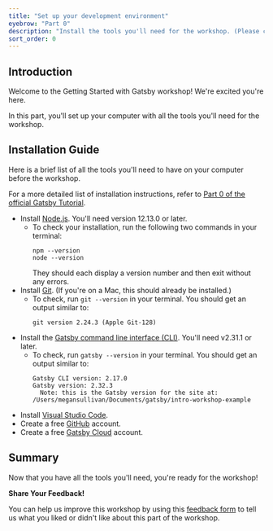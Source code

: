 ```yaml
---
title: "Set up your development environment"
eyebrow: "Part 0"
description: "Install the tools you'll need for the workshop. (Please complete prior to the workshop!)"
sort_order: 0
---
```



## Introduction

Welcome to the Getting Started with Gatsby workshop! We're excited you're here.

<Calloutbox>
  In this part, you'll set up your computer with all the tools you'll need for
  the workshop.
</Calloutbox>

## Installation Guide

Here is a brief list of all the tools you'll need to have on your computer before
the workshop.

For a more detailed list of installation instructions, refer to [Part 0 of the official Gatsby Tutorial](https://www.gatsbyjs.com/docs/tutorial/part-zero/).

- Install [Node.js](https://nodejs.org/en/download/). You'll need version 12.13.0 or later.
  - To check your installation, run the following two commands in your terminal:
    ```
    npm --version
    node --version
    ```
    They should each display a version number and then exit without any errors.
- Install [Git](https://git-scm.com/downloads). (If you're on a Mac, this should already be installed.)
  - To check, run `git --version` in your terminal. You should get an output similar to:
    ```
    git version 2.24.3 (Apple Git-128)
    ```
- Install the [Gatsby command line interface (CLI)](https://www.npmjs.com/package/gatsby-cli). You'll need v2.31.1 or later.
  - To check, run `gatsby --version` in your terminal. You should get an output similar to:
    ```
    Gatsby CLI version: 2.17.0
    Gatsby version: 2.32.3
      Note: this is the Gatsby version for the site at:
    /Users/megansullivan/Documents/gatsby/intro-workshop-example
    ```
- Install [Visual Studio Code](https://code.visualstudio.com/Download).
- Create a free [GitHub](https://github.com/) account.
- Create a free [Gatsby Cloud](https://www.gatsbyjs.com/dashboard/) account.

## Summary

Now that you have all the tools you'll need, you're ready for the workshop!

<Calloutbox>

**Share Your Feedback!**

You can help us improve this workshop by using this [feedback form](https://docs.google.com/forms/d/e/1FAIpQLScQSMjKfAaukPiiwvPTpIG3nKEF5pjY0Y_nZX6TGj0L9Tx31w/viewform?usp=pp_url&entry.2075407804=Part+0) to tell us what you liked or didn't like about this part of the workshop.

</Calloutbox>

<PreviousNext prevTo="/" prevText="Home" nextTo="/part-1" nextText="Part 1" />
